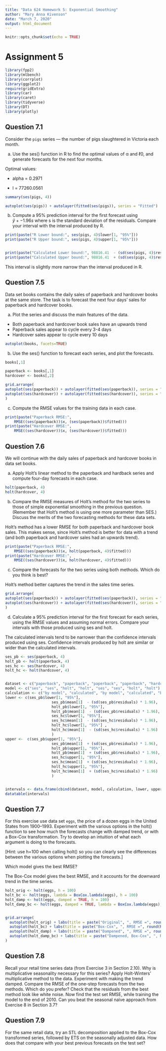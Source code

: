 ```yaml
---
title: "Data 624 Homework 5: Exponential Smoothing"
author: "Mary Anna Kivenson"
date: "March 7, 2020"
output: html_document
---
```


```r
knitr::opts_chunk$set(echo = TRUE)
```

# Assignment 5 {.tabset .tabset-fade}
 
 
```r
library(fpp2)
library(mlbench) 
library(corrplot)
library(ggplot2)
require(gridExtra)
library(car)
library(caret)
library(tidyverse)
library(DT)
library(plotly)
```
 
## Question 7.1
 
Consider the `pigs` series — the number of pigs slaughtered in Victoria each month.

a) Use the ses() function in R to find the optimal values of α and ℓ0, and generate forecasts for the next four months.


Optimal values:

* alpha = 0.2971 

* l = 77260.0561 

```r
summary(ses(pigs, 4))
```

```r
autoplot(ses(pigs)) + autolayer(fitted(ses(pigs)), series = "Fitted")
```



b) Compute a 95% prediction interval for the first forecast using  
$\hat{y} +- 1.96s$
where s is the standard deviation of the residuals. Compare your interval with the interval produced by R.

```r
print(paste("R Lower bound:", ses(pigs, 4)$lower[1, "95%"]))
print(paste("R Upper bound:", ses(pigs, 4)$upper[1, "95%"]))


print(paste("Calculated Lower bound:", 98816.41  - (sd(ses(pigs, 4)$residuals) * 1.96)))
print(paste("Calculated Upper bound:", 98816.41  + (sd(ses(pigs, 4)$residuals) * 1.96)))
```

This interval is slightly more narrow than the interval produced in R. 
  
## Question 7.5

Data set books contains the daily sales of paperback and hardcover books at the same store. The task is to forecast the next four days’ sales for paperback and hardcover books.

a) Plot the series and discuss the main features of the data.

* Both paperback and hardcover book sales have an upwards trend
* Paperback sales appear to cycle every 3-4 days
* Hardcover sales appear to cycle every 10 days

```r
autoplot(books, facets=TRUE)
```


b) Use the ses() function to forecast each series, and plot the forecasts.

```r
books[,1]
```


```r
paperback <- books[,1]
hardcover <- books[,2]

grid.arrange(
autoplot(ses(paperback)) + autolayer(fitted(ses(paperback)), series = "Fitted Paperback"),
autoplot(ses(hardcover)) + autolayer(fitted(ses(hardcover)), series = "Fitted Hardcover")
)
```


c) Compute the RMSE values for the training data in each case.

```r
print(paste("Paperback RMSE:",
    RMSE((ses(paperback))$x, (ses(paperback))$fitted)))
print(paste("Hardcover RMSE:",
    RMSE((ses(hardcover))$x, (ses(hardcover))$fitted)))
```

   
## Question 7.6

We will continue with the daily sales of paperback and hardcover books in data set books.

a) Apply Holt’s linear method to the paperback and hardback series and compute four-day forecasts in each case.

```r
holt(paperback, 4)
holt(hardcover, 4)
```


b) Compare the RMSE measures of Holt’s method for the two series to those of simple exponential smoothing in the previous question. (Remember that Holt’s method is using one more parameter than SES.) Discuss the merits of the two forecasting methods for these data sets.

Holt's method has a lower RMSE for both paperback and hardcover book sales. This makes sense, since Holt's method is better for data with a trend (and both paperback and hardcover sales had an upwards trend).

```r
print(paste("Paperback RMSE:",
    RMSE((ses(paperback))$x, holt(paperback, 4)$fitted)))
print(paste("Hardcover RMSE:",
    RMSE((ses(hardcover))$x, holt(hardcover, 4)$fitted)))
```

c) Compare the forecasts for the two series using both methods. Which do you think is best?

Holt's method better captures the trend in the sales time series.

```r
grid.arrange(
autoplot(ses(paperback)) + autolayer(fitted(ses(paperback)), series = "SES") + autolayer(fitted(holt(paperback)), series = "HOLT") + labs(title = "Paperback"),
autoplot(ses(hardcover)) + autolayer(fitted(ses(hardcover)), series = "SES") + autolayer(fitted(holt(hardcover)), series = "HOLT") + labs(title = "Hardcover")
)
```

d) Calculate a 95% prediction interval for the first forecast for each series, using the RMSE values and assuming normal errors. Compare your intervals with those produced using ses and holt.
  
The calculated intervals tend to be narrower than the confidence intervals produced using ses. Confidence intervals produced by holt are similar or wider than the calculated intervals. 
  
  
```r

ses_pb <- ses(paperback, 4)
holt_pb <- holt(paperback, 4)
ses_hc <- ses(hardcover, 4)
holt_hc <- holt(hardcover, 4)


dataset <- c("paperback", "paperback", "paperback", "paperback", "hardcover", "hardcover", "hardcover", "hardcover")
model <- c("ses", "ses", "holt", "holt", "ses", "ses", "holt", "holt")
calculation <- c("by model", "calculated", "by model", "calculated", "by model", "calculated", "by model", "calculated")
lower <- c(ses_pb$lower[1, "95%"], 
                     ses_pb$mean[1]  - (sd(ses_pb$residuals) * 1.96),
                     holt_pb$lower[1, "95%"], 
                     holt_pb$mean[1]  - (sd(ses_pb$residuals) * 1.96),
                     ses_hc$lower[1, "95%"], 
                     ses_hc$mean[1]  - (sd(ses_hc$residuals) * 1.96),
                     holt_hc$lower[1, "95%"] ,
                     holt_hc$mean[1]  - (sd(ses_hc$residuals) * 1.96)
                     )
upper <-  c(ses_pb$upper[1, "95%"], 
                     ses_pb$mean[1]  + (sd(ses_pb$residuals) * 1.96),
                     holt_pb$upper[1, "95%"], 
                     holt_pb$mean[1]  + (sd(ses_pb$residuals) * 1.96),
                     ses_hc$upper[1, "95%"], 
                     ses_hc$mean[1]  + (sd(ses_hc$residuals) * 1.96),
                     holt_hc$upper[1, "95%"], 
                     holt_hc$mean[1]  + (sd(ses_hc$residuals) * 1.96)
                     )


intervals <- data.frame(cbind(dataset, model, calculation, lower, upper))
datatable(intervals)
```
  

  
  
## Question 7.7

For this exercise use data set `eggs`, the price of a dozen eggs in the United States from 1900–1993. Experiment with the various options in the holt() function to see how much the forecasts change with damped trend, or with a Box-Cox transformation. Try to develop an intuition of what each argument is doing to the forecasts.

[Hint: use h=100 when calling holt() so you can clearly see the differences between the various options when plotting the forecasts.]

Which model gives the best RMSE?

The Box-Cox model gives the best RMSE, and it accounts for the downward trend in the time series.

```r
holt_orig <- holt(eggs, h = 100)
holt_bc <- holt(eggs, lambda = BoxCox.lambda(eggs), h = 100)
holt_damp <- holt(eggs, damped = TRUE, h = 100)
holt_damp_bc <- holt(eggs, damped = TRUE, lambda = BoxCox.lambda(eggs), h = 100)


grid.arrange(
  autoplot(holt_orig) + labs(title = paste("Original", ", RMSE =", round(RMSE(holt_orig$x, holt_orig$fitted),3))),
  autoplot(holt_bc) + labs(title = paste("Box-Cox", ", RMSE =", round(RMSE(holt_bc$x, holt_bc$fitted),3))),
  autoplot(holt_damp) + labs(title = paste("Dampened", ", RMSE =", round(RMSE(holt_damp$x, holt_damp$fitted),3))),
  autoplot(holt_damp_bc) + labs(title = paste("Dampened, Box-Cox", ", RMSE =", round(RMSE(holt_damp_bc$x, holt_damp_bc$fitted),3)))
)

```


## Question 7.8

Recall your retail time series data (from Exercise 3 in Section 2.10).
Why is multiplicative seasonality necessary for this series?
Apply Holt-Winters’ multiplicative method to the data. Experiment with making the trend damped.
Compare the RMSE of the one-step forecasts from the two methods. Which do you prefer?
Check that the residuals from the best method look like white noise.
Now find the test set RMSE, while training the model to the end of 2010. Can you beat the seasonal naïve approach from Exercise 8 in Section 3.7?
   
## Question 7.9

For the same retail data, try an STL decomposition applied to the Box-Cox transformed series, followed by ETS on the seasonally adjusted data. How does that compare with your best previous forecasts on the test set?